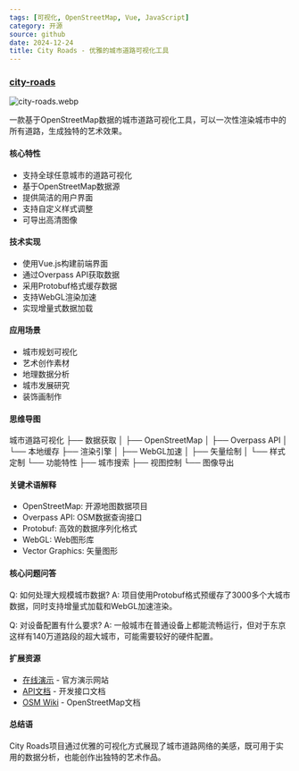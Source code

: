 ```yaml
---
tags: [可视化, OpenStreetMap, Vue, JavaScript]
category: 开源
source: github
date: 2024-12-24
title: City Roads - 优雅的城市道路可视化工具
---
```


### [city-roads](https://github.com/anvaka/city-roads)

![city-roads.webp](https://img.mengpeng.tech/i/2024/12/24/676a40015c934.webp)

一款基于OpenStreetMap数据的城市道路可视化工具，可以一次性渲染城市中的所有道路，生成独特的艺术效果。

#### 核心特性
- 支持全球任意城市的道路可视化
- 基于OpenStreetMap数据源
- 提供简洁的用户界面
- 支持自定义样式调整
- 可导出高清图像

#### 技术实现
- 使用Vue.js构建前端界面
- 通过Overpass API获取数据
- 采用Protobuf格式缓存数据
- 支持WebGL渲染加速
- 实现增量式数据加载

#### 应用场景
- 城市规划可视化
- 艺术创作素材
- 地理数据分析
- 城市发展研究
- 装饰画制作

#### 思维导图
城市道路可视化
├── 数据获取
│   ├── OpenStreetMap
│   ├── Overpass API
│   └── 本地缓存
├── 渲染引擎
│   ├── WebGL加速
│   ├── 矢量绘制
│   └── 样式定制
└── 功能特性
    ├── 城市搜索
    ├── 视图控制
    └── 图像导出

#### 关键术语解释
- OpenStreetMap: 开源地图数据项目
- Overpass API: OSM数据查询接口
- Protobuf: 高效的数据序列化格式
- WebGL: Web图形库
- Vector Graphics: 矢量图形

#### 核心问题问答
Q: 如何处理大规模城市数据?
A: 项目使用Protobuf格式预缓存了3000多个大城市数据，同时支持增量式加载和WebGL加速渲染。

Q: 对设备配置有什么要求?
A: 一般城市在普通设备上都能流畅运行，但对于东京这样有140万道路段的超大城市，可能需要较好的硬件配置。

#### 扩展资源
- [在线演示](https://anvaka.github.io/city-roads/) - 官方演示网站
- [API文档](https://github.com/anvaka/city-roads/blob/main/API.md) - 开发接口文档
- [OSM Wiki](https://wiki.openstreetmap.org/) - OpenStreetMap文档

#### 总结语
City Roads项目通过优雅的可视化方式展现了城市道路网络的美感，既可用于实用的数据分析，也能创作出独特的艺术作品。 